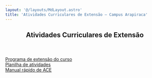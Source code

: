 ```yaml
---
layout: '@/layouts/MdLayout.astro'
title: 'Atividades Curriculares de Extensão — Campus Arapiraca'
---
```



<span></span>
<article id="content">
<header>

<h1>
         Atividades Curriculares de Extensão
        </h1>


</header>
<div id="viewlet-above-content-body">
</div>
<div id="content-core">
<div class="row">
<div class="col-lg-3 col-sm-4 buttonView">
<a class="buttonItem" href="https://docs.google.com/document/d/1zXvrZGEdVUtuBCWiVwbkcHaz9DQU0Ld5lEsgqeDdGh8/edit">
<span>
            Programa de extensão do curso
           </span>
</a>
</div>
<div class="col-lg-3 col-sm-4 buttonView">
<a class="buttonItem" href="https://docs.google.com/spreadsheets/d/1TP4YJ-bDBQXwYRdy-O4QXecAz0uI44kAPuJ1u6GIES0/edit?usp=sharing">
<span>
            Planilha de atividades
           </span>
</a>
</div>
<div class="col-lg-3 col-sm-4 buttonView">
<a class="buttonItem" href="https://www.canva.com/design/DAF0b9RSI_0/y0SFhgSfINQ1IZafA-dSMQ/view?utm_content=DAF0b9RSI_0&amp;utm_campaign=designshare&amp;utm_medium=link&amp;utm_source=editor">
<span>
            Manual rápido de ACE
           </span>
</a>
</div>
</div>

</div>
<div id="viewlet-below-content-body">
</div>
</article>